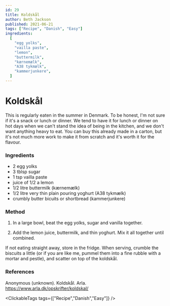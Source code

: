 ```yaml
---
id: 29
title: Koldskål
author: Beth Jackson
published: 2021-06-21
tags: ["Recipe", "Danish", "Easy"]
ingredients:
  [
    "egg yolks",
    "vailla paste",
    "lemon",
    "buttermilk",
    "kærnemælk",
    "A38 tykmælk",
    "kammerjunkere",
  ]
---
```


# Koldskål

<BlogTextWrapper>

This is regularly eaten in the summer in Denmark. To be honest, I'm not sure if it's a snack or lunch or dinner. We tend to have it for lunch or dinner on hot days when we can't stand the idea of being in the kitchen, and we don't want anything heavy to eat. You can buy this already made in a carton, but it's not much more work to make it from scratch and it's worth it for the flavour.

</BlogTextWrapper>

<BlogTextWrapper>

### Ingredients

- 2 egg yolks
- 3 tblsp sugar
- 1 tsp vailla paste
- juice of 1/2 a lemon
- 1/2 litre buttermilk (kærnemælk)
- 1/2 litre very thin plain pouring yoghurt (A38 tykmælk)
- crumbly butter bicuits or shortbread (kammerjunkere)

</BlogTextWrapper>

<BlogTextWrapper>

### Method

1. In a large bowl, beat the egg yolks, sugar and vanilla together.

2. Add the lemon juice, buttermilk, and thin yoghurt. Mix it all together until combined.

If not eating straight away, store in the fridge. When serving, crumble the biscuits a little (or if you are like me, pummel them into a fine rubble with a mortar and pestle), and scatter on top of the koldskål.

</BlogTextWrapper>

<BlogTextWrapper>

### References

Anonymous (unknown). Koldskål. Arla. https://www.arla.dk/opskrifter/koldskal/

</BlogTextWrapper>

<ClickableTags tags={["Recipe","Danish","Easy"]} />
